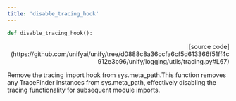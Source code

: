 ```yaml
---
title: 'disable_tracing_hook'
---
```


```python
def disable_tracing_hook():
```

<p align="right">[source code](https://github.com/unifyai/unify/tree/d0888c8a36ccfa6cf5d613366f51ff4c912e3b96/unify/logging/utils/tracing.py#L67)</p>

Remove the tracing import hook from sys.meta_path.This function removes any TraceFinder instances from sys.meta_path, effectively
disabling the tracing functionality for subsequent module imports.